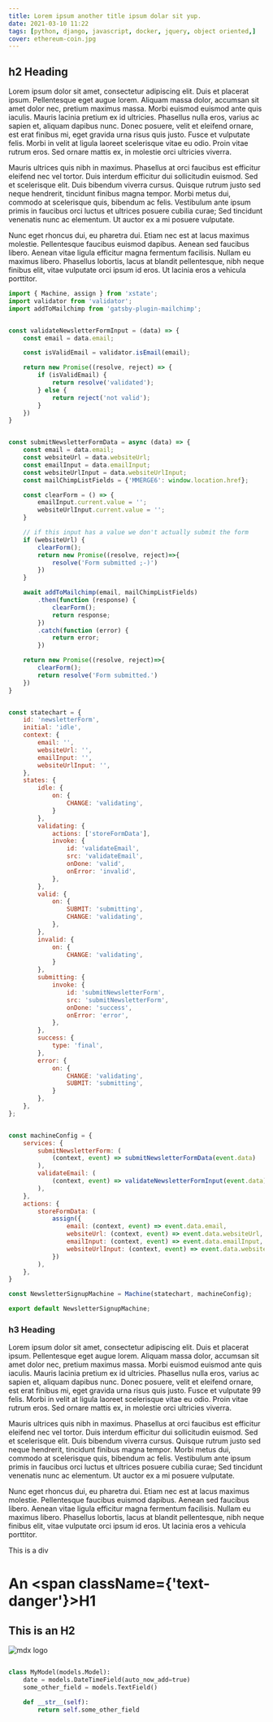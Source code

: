 ```yaml
---
title: Lorem ipsum another title ipsum dolar sit yup.
date: 2021-03-10 11:22
tags: [python, django, javascript, docker, jquery, object oriented,]
cover: ethereum-coin.jpg
---
```



## h2 Heading

Lorem ipsum dolor sit amet, consectetur adipiscing elit. Duis et placerat ipsum. Pellentesque eget augue lorem. 
Aliquam massa dolor, accumsan sit amet dolor nec, pretium maximus massa. Morbi euismod euismod ante quis iaculis. 
Mauris lacinia pretium ex id ultricies. Phasellus nulla eros, varius ac sapien et, aliquam dapibus nunc. Donec 
posuere, velit et eleifend ornare, est erat finibus mi, eget gravida urna risus quis justo. Fusce et vulputate 
felis. Morbi in velit at ligula laoreet scelerisque vitae eu odio. Proin vitae rutrum eros. Sed ornare mattis 
ex, in molestie orci ultricies viverra.

Mauris ultrices quis nibh in maximus. Phasellus at orci faucibus est efficitur eleifend nec vel tortor. Duis 
interdum efficitur dui sollicitudin euismod. Sed et scelerisque elit. Duis bibendum viverra cursus. Quisque 
rutrum justo sed neque hendrerit, tincidunt finibus magna tempor. Morbi metus dui, commodo at scelerisque quis, 
bibendum ac felis. Vestibulum ante ipsum primis in faucibus orci luctus et ultrices posuere cubilia curae; Sed 
tincidunt venenatis nunc ac elementum. Ut auctor ex a mi posuere vulputate.

Nunc eget rhoncus dui, eu pharetra dui. Etiam nec est at lacus maximus molestie. Pellentesque faucibus euismod 
dapibus. Aenean sed faucibus libero. Aenean vitae ligula efficitur magna fermentum facilisis. Nullam eu maximus 
libero. Phasellus lobortis, lacus at blandit pellentesque, nibh neque finibus elit, vitae vulputate orci ipsum id 
eros. Ut lacinia eros a vehicula porttitor. 


```js
import { Machine, assign } from 'xstate';
import validator from 'validator';
import addToMailchimp from 'gatsby-plugin-mailchimp';


const validateNewsletterFormInput = (data) => {
    const email = data.email;

    const isValidEmail = validator.isEmail(email);

    return new Promise((resolve, reject) => {
        if (isValidEmail) {
            return resolve('validated');
        } else {
            return reject('not valid');
        }
    })
}


const submitNewsletterFormData = async (data) => {
    const email = data.email;
    const websiteUrl = data.websiteUrl;
    const emailInput = data.emailInput;
    const websiteUrlInput = data.websiteUrlInput;
    const mailChimpListFields = {'MMERGE6': window.location.href};

    const clearForm = () => {
        emailInput.current.value = '';
        websiteUrlInput.current.value = '';
    }

    // if this input has a value we don't actually submit the form
    if (websiteUrl) {
        clearForm();
        return new Promise((resolve, reject)=>{
            resolve('Form submitted ;-)')
        })
    }

    await addToMailchimp(email, mailChimpListFields)
        .then(function (response) {
            clearForm();
            return response;
        })
        .catch(function (error) {
            return error;
        })

    return new Promise((resolve, reject)=>{
        clearForm();
        return resolve('Form submitted.')
    })
}


const statechart = {
    id: 'newsletterForm',
    initial: 'idle',
    context: {
        email: '',
        websiteUrl: '',
        emailInput: '',
        websiteUrlInput: '',
    },
    states: {
        idle: {
            on: {
                CHANGE: 'validating',
            }
        },
        validating: {
            actions: ['storeFormData'],
            invoke: {
                id: 'validateEmail',
                src: 'validateEmail',
                onDone: 'valid',
                onError: 'invalid',
            },
        },
        valid: {
            on: {
                SUBMIT: 'submitting',
                CHANGE: 'validating',
            },
        },
        invalid: {
            on: {
                CHANGE: 'validating',
            }
        },
        submitting: {
            invoke: {
                id: 'submitNewsletterForm',
                src: 'submitNewsletterForm',
                onDone: 'success',
                onError: 'error',
            },
        },
        success: {
            type: 'final',
        },
        error: {
            on: {
                CHANGE: 'validating',
                SUBMIT: 'submitting',
            }
        },
    },
};


const machineConfig = {
    services: {
        submitNewsletterForm: (
            (context, event) => submitNewsletterFormData(event.data)
        ),
        validateEmail: (
            (context, event) => validateNewsletterFormInput(event.data)
        ),
    },
    actions: {
        storeFormData: (
            assign({ 
                email: (context, event) => event.data.email,
                websiteUrl: (context, event) => event.data.websiteUrl,
                emailInput: (context, event) => event.data.emailInput,
                websiteUrlInput: (context, event) => event.data.websiteUrlInput,
            })
        ),
    },
}

const NewsletterSignupMachine = Machine(statechart, machineConfig);

export default NewsletterSignupMachine;


```


### h3 Heading

Lorem ipsum dolor sit amet, consectetur adipiscing elit. Duis et placerat ipsum. Pellentesque eget augue lorem. 
Aliquam massa dolor, accumsan sit amet dolor nec, pretium maximus massa. Morbi euismod euismod ante quis iaculis. 
Mauris lacinia pretium ex id ultricies. Phasellus nulla eros, varius ac sapien et, aliquam dapibus nunc. Donec 
posuere, velit et eleifend ornare, est erat finibus mi, eget gravida urna risus quis justo. Fusce et vulputate 99
felis. Morbi in velit at ligula laoreet scelerisque vitae eu odio. Proin vitae rutrum eros. Sed ornare mattis 
ex, in molestie orci ultricies viverra.

Mauris ultrices quis nibh in maximus. Phasellus at orci faucibus est efficitur eleifend nec vel tortor. Duis 
interdum efficitur dui sollicitudin euismod. Sed et scelerisque elit. Duis bibendum viverra cursus. Quisque 
rutrum justo sed neque hendrerit, tincidunt finibus magna tempor. Morbi metus dui, commodo at scelerisque quis, 
bibendum ac felis. Vestibulum ante ipsum primis in faucibus orci luctus et ultrices posuere cubilia curae; Sed 
tincidunt venenatis nunc ac elementum. Ut auctor ex a mi posuere vulputate.

Nunc eget rhoncus dui, eu pharetra dui. Etiam nec est at lacus maximus molestie. Pellentesque faucibus euismod 
dapibus. Aenean sed faucibus libero. Aenean vitae ligula efficitur magna fermentum facilisis. Nullam eu maximus 
libero. Phasellus lobortis, lacus at blandit pellentesque, nibh neque finibus elit, vitae vulputate orci ipsum id 
eros. Ut lacinia eros a vehicula porttitor. 


<div className={'text-success'}>This is a div</div>


# An <span className={'text-danger'}>H1</span>


## This is an H2


![mdx logo](./gradient.jpg)


```python

class MyModel(models.Model):
    date = models.DateTimeField(auto_now_add=true)
    some_other_field = models.TextField()

    def __str__(self):
        return self.some_other_field
```